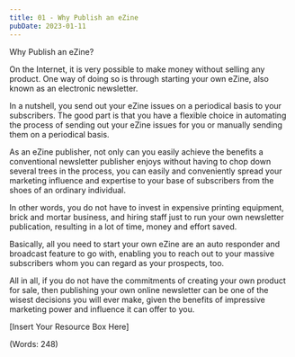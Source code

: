 ```yaml
---
title: 01 - Why Publish an eZine
pubDate: 2023-01-11
---
```


Why Publish an eZine?


On the Internet, it is very possible to make money without selling any product. One way of doing so is through starting your own eZine, also known as an electronic newsletter.

In a nutshell, you send out your eZine issues on a periodical basis to your subscribers. The good part is that you have a flexible choice in automating the process of sending out your eZine issues for you or manually sending them on a periodical basis.

As an eZine publisher, not only can you easily achieve the benefits a conventional newsletter publisher enjoys without having to chop down several trees in the process, you can easily and conveniently spread your marketing influence and expertise to your base of subscribers from the shoes of an ordinary individual.

In other words, you do not have to invest in expensive printing equipment, brick and mortar business, and hiring staff just to run your own newsletter publication, resulting in a lot of time, money and effort saved.

Basically, all you need to start your own eZine are an auto responder and broadcast feature to go with, enabling you to reach out to your massive subscribers whom you can regard as your prospects, too.

All in all, if you do not have the commitments of creating your own product for sale, then publishing your own online newsletter can be one of the wisest decisions you will ever make, given the benefits of impressive marketing power and influence it can offer to you.


[Insert Your Resource Box Here]

(Words: 248)